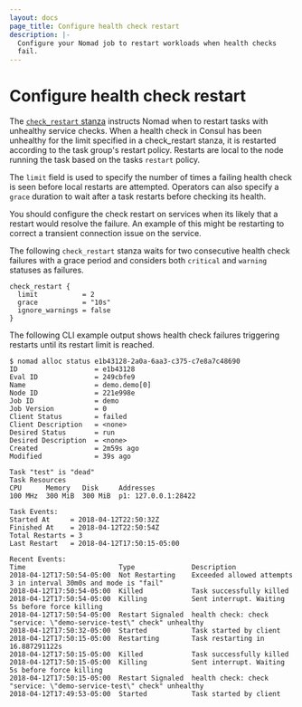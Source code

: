 ```yaml
---
layout: docs
page_title: Configure health check restart
description: |-
  Configure your Nomad job to restart workloads when health checks
  fail.
---
```


# Configure health check restart

The [`check_restart` stanza][check restart] instructs Nomad when to restart
tasks with unhealthy service checks. When a health check in Consul has been
unhealthy for the limit specified in a check_restart stanza, it is restarted
according to the task group's restart policy. Restarts are local to the node
running the task based on the tasks `restart` policy.

The `limit` field is used to specify the number of times a failing health check
is seen before local restarts are attempted. Operators can also specify a
`grace` duration to wait after a task restarts before checking its health.

You should configure the check restart on services when its likely that a
restart would resolve the failure. An example of this might be restarting to
correct a transient connection issue on the service.

The following `check_restart` stanza waits for two consecutive health check
failures with a grace period and considers both `critical` and `warning`
statuses as failures.

```hcl
check_restart {
  limit           = 2
  grace           = "10s"
  ignore_warnings = false
}
```

The following CLI example output shows health check failures triggering restarts
until its restart limit is reached.

```shell-session
$ nomad alloc status e1b43128-2a0a-6aa3-c375-c7e8a7c48690
ID                   = e1b43128
Eval ID              = 249cbfe9
Name                 = demo.demo[0]
Node ID              = 221e998e
Job ID               = demo
Job Version          = 0
Client Status        = failed
Client Description   = <none>
Desired Status       = run
Desired Description  = <none>
Created              = 2m59s ago
Modified             = 39s ago

Task "test" is "dead"
Task Resources
CPU      Memory   Disk     Addresses
100 MHz  300 MiB  300 MiB  p1: 127.0.0.1:28422

Task Events:
Started At     = 2018-04-12T22:50:32Z
Finished At    = 2018-04-12T22:50:54Z
Total Restarts = 3
Last Restart   = 2018-04-12T17:50:15-05:00

Recent Events:
Time                       Type              Description
2018-04-12T17:50:54-05:00  Not Restarting    Exceeded allowed attempts 3 in interval 30m0s and mode is "fail"
2018-04-12T17:50:54-05:00  Killed            Task successfully killed
2018-04-12T17:50:54-05:00  Killing           Sent interrupt. Waiting 5s before force killing
2018-04-12T17:50:54-05:00  Restart Signaled  health check: check "service: \"demo-service-test\" check" unhealthy
2018-04-12T17:50:32-05:00  Started           Task started by client
2018-04-12T17:50:15-05:00  Restarting        Task restarting in 16.887291122s
2018-04-12T17:50:15-05:00  Killed            Task successfully killed
2018-04-12T17:50:15-05:00  Killing           Sent interrupt. Waiting 5s before force killing
2018-04-12T17:50:15-05:00  Restart Signaled  health check: check "service: \"demo-service-test\" check" unhealthy
2018-04-12T17:49:53-05:00  Started           Task started by client
```

[check restart]: /nomad/docs/job-specification/check_restart
